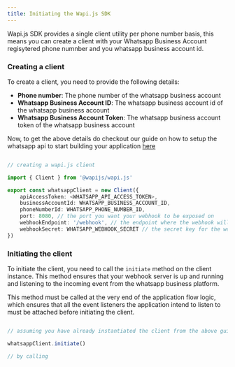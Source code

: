 ```yaml
---
title: Initiating the Wapi.js SDK
---
```



Wapi.js SDK provides a single client utility per phone number basis, this means you can create a client with your Whatsapp Business Account regisytered phone numnber and you whatsapp business account id.

### Creating a client

To create a client, you need to provide the following details:

- **Phone number**: The phone number of the whatsapp business account
- **Whatsapp Business Account ID**: The whatsapp business account id of the whatsapp business account
- **Whatsapp Business Account Token**: The whatsapp business account token of the whatsapp business account


<Tip>Now, to get the above details do checkout our guide on how to setup the whatsapp api to start building your application [here](/guide/whatsapp-api-setup)</Tip>

```typescript

// creating a wapi.js client

import { Client } from '@wapijs/wapi.js'

export const whatsappClient = new Client({
	apiAccessToken: <WHATSAPP_API_ACCESS_TOKEN>,
	businessAccountId: WHATSAPP_BUSINESS_ACCOUNT_ID,
	phoneNumberId: WHATSAPP_PHONE_NUMBER_ID,
	port: 8080, // the port you want your webhook to be exposed on
	webhookEndpoint: '/webhook', // the endpoint where the webhook will be exposed
	webhookSecret: WHATSAPP_WEBHOOK_SECRET // the secret key for the webhook, this would later be added to the whatsapp business account to verify the integrity of the webhook.
})

```

### Initiating the client

To initiate the client, you need to call the `initiate` method on the client instance. This method ensures that your webhook server is up and running and listening to the incoming event from the whatsapp business platform.

<Warning>This method must be called at the very end of the application flow logic, which ensures that all the event listeners the application intend to listen to must be attached before initiating the client.</Warning>

```typescript

// assuming you have already instantiated the client from the above guide

whatsappClient.initiate()

// by calling 

```